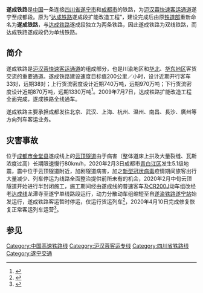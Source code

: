 {{Infobox rail system-route
|rail_name=遂成铁路
|other_name=宁蓉线遂成段
|banner_color=blue
|sec_banner_color=
|logo_filename=
|image_width=
|logo_bgcolor=
|logo_note=
|image =
|imagesize= 250
|caption= 遂成铁路九龙滩沱江大桥
|system_map=
|mapimage_width=
|map_bgcolor=
|locale={{PRC}}
|service_type=客货两用
|start=[[遂宁站|遂宁]]<br />[[成都东站|成都东]]
|begin_operation=
|end_operation=
|operation_note=
|system_length=146km<ref>{{cite web|author=余票信息网|title=遂成线运价里程|url=http://yupiao.info/klb/line/%E9%81%82%E6%88%90%E7%BA%BF/#遂宁|publisher=余票信息网}}</ref> 
|length_in_operation=
|total_length=
|status=使用中
|line_title=线路
|lines=[[双线铁路|双线]]
|stations=
|route_title=线路
|main_route=
|secondary_route=
|branch_route=
|standard=
|main_stations=[[遂宁站|遂宁站]]、[[大英东站|大英东站]]、[[成都东站|成都东站]]
|ridership=
|fleet_size=
|max_speed=200 km/h
|track_gauge={{standard gauge}}（[[标准轨|标准轨]]）
|distance_between_mainlines=
|min_radius=
|max_grade=
|block_signal=自动闭塞
|electrified=[[接触网供电|接触网供电]]：50 Hz 25,000V
|depot=
|operator=[[成都局集团|成都局集团]]
|franchise=
|hq=
|key_person=
|website=
|route_map={{模板:沪汉蓉快速客运通道RDT/遂成铁路}}
|collapsed=
}}

'''遂成铁路'''是[[中国|中国]]一条连接[[四川省|四川省]][[遂宁市|遂宁市]]和[[成都市|成都市]]的铁路，为[[沪汉蓉快速客运通道|沪汉蓉快速客运通道]]遂宁至成都段。原为“[[达成铁路|达成铁路]]遂成段扩能改造工程”，建设完成后由原[[中华人民共和国铁道部|铁道部]]重新命名为'''遂成铁路'''，与[[达成铁路|达成铁路]]遂成段独立为两条铁路，因此遂成铁路为双线铁路，而达成铁路遂成段仍为单线铁路。

==简介==
遂成铁路是[[沪汉蓉快速客运通道|沪汉蓉快速客运通道]]的组成部分，也是川渝地区和[[华北地区|华北]]、[[华东地区|华东地区]]客货交流的重要通道。遂成铁路建设速度目标值200公里／小时，设计近期开行客车33对，远期38对；上行货流密度设计近期740万吨，远期970万吨；下行货流密度设计近期870万吨，远期1330万吨<ref>{{cite web|author=重庆时报|title=达成铁路改造启动 3年后坐火车2.5小时到成都|url=http://news.hsw.cn/gb/news/2005-02/23/content_1656379.htm|publisher=重庆时报}}</ref>。2009年7月7日，达成铁路扩能改造工程全面完成，遂成铁路全线通车。

遂成铁路主要承担成都发往北京、武汉、上海、杭州、温州、南昌、長沙、廣州等方向列车客运业务。

==灾害事故==
位于[[成都市|成都市]][[金堂县|金堂县]]遂成线上的[[云顶隧道|云顶隧道]]由于病害（整体道床上拱及大量裂缝、瓦斯浓度过高）长期限速慢行80km/h，2020年2月3日成都市[[青白江区|青白江区]]发生5.1级地震，震中位于云顶隧道附近，加剧隧道病害，加之[[2019冠状病毒病|新型冠状病毒]]疫情期间旅客出行大量减少、列车停运为线路全面整治提供前所未有的机会，2020年2月中旬云顶隧道开始进行半封闭施工，施工期间经由遂成线的普速客车及[[CR200J|CR200J]]动车组改经老[[达成线|达成线]]龙潭寺至遂宁单线路段运行，动力分散动车组缩短至自[[遂渝铁路|遂渝铁路]][[遂宁站|遂宁站]]始发运行，遂成铁路客运暂时停运，仅运行货运列车<ref>{{cite news |title=铁路改造 “绿巨人”现身 沱江峡谷三车并线 |url=https://k.sina.com.cn/article_1496814565_v593793e502000qfxb.html |accessdate=2020-03-31 |work=[[华西都市报|华西都市报]] |date=2020-03-26}}</ref>，2020年4月10日完成修复恢复正常客运列车运营<ref>{{cite web |title=二公司担负沪蓉铁路云顶隧道应急抢险任务顺利完工 |url=http://www.cr12g.com.cn/art/2020/4/15/art_4951_3090354.html |website=中铁十二局集团有限公司}}</ref>。

==参见==
{{reflist}}
{{遂成铁路}}
{{中国高速铁路}}
{{中国铁路}}

[[Category:中国高速铁路线|Category:中国高速铁路线]]
[[Category:沪汉蓉客运专线|Category:沪汉蓉客运专线]]
[[Category:四川省铁路线|Category:四川省铁路线]]
[[Category:遂宁交通|Category:遂宁交通]]